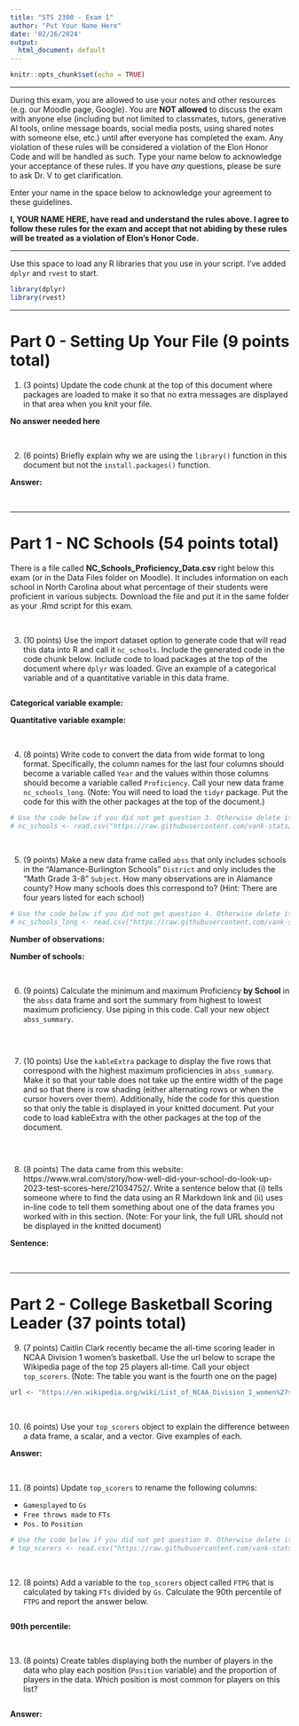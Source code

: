 ```yaml
---
title: "STS 2300 - Exam 1"
author: "Put Your Name Here"
date: '02/26/2024'
output:
  html_document: default
---
```


```r
knitr::opts_chunk$set(echo = TRUE)
```

---

During this exam, you are allowed to use your notes and other resources (e.g. our Moodle page, Google). You are **NOT allowed** to discuss the exam with anyone else (including but not limited to classmates, tutors, generative AI tools, online message boards, social media posts, using shared notes with someone else, etc.) until after everyone has completed the exam. Any violation of these rules will be considered a violation of the Elon Honor Code and will be handled as such. Type your name below to acknowledge your acceptance of these rules. If you have *any* questions, please be sure to ask Dr. V to get clarification.

Enter your name in the space below to acknowledge your agreement to these guidelines.

**I, YOUR NAME HERE, have read and understand the rules above. I agree to follow these rules for the exam and accept that not abiding by these rules will be treated as a violation of Elon's Honor Code.**

---

Use this space to load any R libraries that you use in your script. I've added `dplyr` and `rvest` to start.

```r
library(dplyr)
library(rvest)
```

---

# Part 0 - Setting Up Your File (9 points total)

1. (3 points) Update the code chunk at the top of this document where packages are loaded to make it so that no extra messages are displayed in that area when you knit your file.

**No answer needed here**

<br>


2. (6 points) Briefly explain why we are using the `library()` function in this document but not the `install.packages()` function.

**Answer:**

<br>


---

# Part 1 - NC Schools (54 points total)

There is a file called **NC_Schools_Proficiency_Data.csv** right below this exam (or in the Data Files folder on Moodle). It includes information on each school in North Carolina about what percentage of their students were proficient in various subjects. Download the file and put it in the same folder as your .Rmd script for this exam.

<br>

3. (10 points) Use the import dataset option to generate code that will read this data into R and call it `nc_schools`. Include the generated code in the code chunk below. Include code to load packages at the top of the document where `dplyr` was loaded. Give an example of a categorical variable and of a quantitative variable in this data frame.

```r

```

**Categorical variable example:**

**Quantitative variable example:**

<br>


4. (8 points) Write code to convert the data from wide format to long format. Specifically, the column names for the last four columns should become a variable called `Year` and the values within those columns should become a variable called `Proficiency`. Call your new data frame `nc_schools_long`. (Note: You will need to load the `tidyr` package. Put the code for this with the other packages at the top of the document.)

```r
# Use the code below if you did not get question 3. Otherwise delete it.
# nc_schools <- read.csv("https://raw.githubusercontent.com/vank-stats/STS2300-Spring2024/main/data/NC_School_Proficiency_Data.csv")


```

<br>


5. (9 points) Make a new data frame called `abss` that only includes schools in the "Alamance-Burlington Schools" `District` and only includes the "Math Grade 3-8" `Subject`. How many observations are in Alamance county? How many schools does this correspond to? (Hint: There are four years listed for each school)

```r
# Use the code below if you did not get question 4. Otherwise delete it.
# nc_schools_long <- read.csv("https://raw.githubusercontent.com/vank-stats/STS2300-Spring2024/main/data/NC_School_Proficiency_Long.csv")


```

**Number of observations:**

**Number of schools:**

<br>


6. (9 points) Calculate the minimum and maximum Proficiency **by School** in the `abss` data frame and sort the summary from highest to lowest maximum proficiency. Use piping in this code. Call your new object `abss_summary`.

```r

```

<br>


7. (10 points) Use the `kableExtra` package to display the five rows that correspond with the highest maximum proficiencies in `abss_summary`. Make it so that your table does not take up the entire width of the page and so that there is row shading (either alternating rows or when the cursor hovers over them). Additionally, hide the code for this question so that only the table is displayed in your knitted document. Put your code to load kableExtra with the other packages at the top of the document.

```r

```

<br>


8. (8 points) The data came from this website: https://www.wral.com/story/how-well-did-your-school-do-look-up-2023-test-scores-here/21034752/. Write a sentence below that (i) tells someone where to find the data using an R Markdown link and (ii) uses in-line code to tell them something about one of the data frames you worked with in this section. (Note: For your link, the full URL should not be displayed in the knitted document)

**Sentence:**

<br>


---


# Part 2 - College Basketball Scoring Leader (37 points total)

9. (7 points) Caitlin Clark recently became the all-time scoring leader in NCAA Division 1 women's basketball. Use the url below to scrape the Wikipedia page of the top 25 players all-time. Call your object `top_scorers`. (Note: The table you want is the fourth one on the page)

```r
url <- "https://en.wikipedia.org/wiki/List_of_NCAA_Division_I_women%27s_basketball_career_scoring_leaders"

```

<br>


10. (6 points) Use your `top_scorers` object to explain the difference between a data frame, a scalar, and a vector. Give examples of each.

**Answer:**

<br>


11. (8 points) Update `top_scorers` to rename the following columns:

  - `Gamesplayed` to `Gs`
  - `Free throws made` to `FTs`
  - `Pos.` to `Position`

```r
# Use the code below if you did not get question 9. Otherwise delete it.
# top_scorers <- read.csv("https://raw.githubusercontent.com/vank-stats/STS2300-Spring2024/main/data/Womens_Bball_Scoring_Leaders.csv")


```

<br>


12. (8 points) Add a variable to the `top_scorers` object called `FTPG` that is calculated by taking `FTs` divided by `Gs`. Calculate the 90th percentile of `FTPG` and report the answer below.

```r

```

**90th percentile:**

<br>


13. (8 points) Create tables displaying both the number of players in the data who play each position (`Position` variable) and the proportion of players in the data. Which position is most common for players on this list?

```r

```

**Answer:**

<br>
